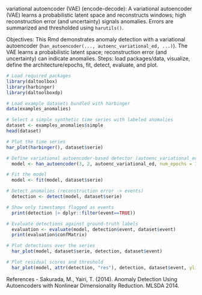 variational autoencoder (VAE) (encode-decode): A variational autoencoder (VAE) learns a probabilistic latent space and reconstructs windows; high reconstruction error (and uncertainty) signals anomalies. Errors are summarized and thresholded using `harutils()`.

Objectives: This Rmd demonstrates anomaly detection with a variational autoencoder (`han_autoencoder(..., autoenc_variational_ed, ...)`). The VAE learns a probabilistic latent space; reconstruction error (and uncertainty) can indicate anomalies. Steps: load packages/data, visualize, define the architecture/epochs, fit, detect, evaluate, and plot.

```r
# Load required packages
library(daltoolbox)
library(harbinger) 
library(daltoolboxdp)
```

```r
# Load example datasets bundled with harbinger
data(examples_anomalies)
```

```r
# Select a simple synthetic time series with labeled anomalies
dataset <- examples_anomalies$simple
head(dataset)
```

```r
# Plot the time series
har_plot(harbinger(), dataset$serie)
```

```r
# Define variational autoencoder-based detector (autoenc_variational_ed)
  model <- han_autoencoder(3, 2, autoenc_variational_ed, num_epochs = 1500)
```

```r
# Fit the model
  model <- fit(model, dataset$serie)
```

```r
# Detect anomalies (reconstruction error -> events)
  detection <- detect(model, dataset$serie)
```

```r
# Show only timestamps flagged as events
  print(detection |> dplyr::filter(event==TRUE))
```

```r
# Evaluate detections against ground-truth labels
  evaluation <- evaluate(model, detection$event, dataset$event)
  print(evaluation$confMatrix)
```

```r
# Plot detections over the series
  har_plot(model, dataset$serie, detection, dataset$event)
```

```r
# Plot residual scores and threshold
  har_plot(model, attr(detection, "res"), detection, dataset$event, yline = attr(detection, "threshold"))
```


References 
- Sakurada, M., Yairi, T. (2014). Anomaly Detection Using Autoencoders with Nonlinear Dimensionality Reduction. MLSDA 2014.

